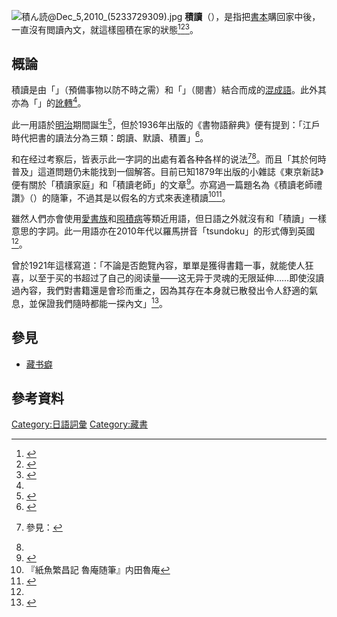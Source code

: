 [[File:積ん読@Dec_5,2010_(5233729309).jpg|thumb]]
'''積讀'''（{{jpn|j=積ん読|kn=つんどく|rm=Tsundoku}}），是指把[[图书|書本]]購回家中後，一直沒有閲讀內文，就這樣囤積在家的狀態<ref name="huffpost">{{cite news|last1=Brooks|first1=Katherine|title=There’s A Japanese Word For People Who Buy More Books Than They Can Actually Read|url=https://www.huffingtonpost.com/entry/theres-a-japanese-word-for-people-who-buy-more-books-than-they-can-actually-read_us_58f79b7ae4b029063d364226|accessdate=2017-10-16|publisher=The Huffington Post|date=2017-03-19|archive-date=2017-10-15|archive-url=https://web.archive.org/web/20171015154812/https://www.huffingtonpost.com/entry/theres-a-japanese-word-for-people-who-buy-more-books-than-they-can-actually-read_us_58f79b7ae4b029063d364226|dead-url=no}}</ref><ref name="LAtimes">{{cite news|last1=Tobar|first1=Hector|title=Are you a book hoarder? There's a word for that.|url=http://www.latimes.com/books/jacketcopy/la-et-jc-book-hoarding-tsundoku-20140724-story.html|accessdate=2017-10-16|publisher=Los Angeles Times|date=2014-07-24|archive-date=2017-10-16|archive-url=https://web.archive.org/web/20171016225926/http://www.latimes.com/books/jacketcopy/la-et-jc-book-hoarding-tsundoku-20140724-story.html|dead-url=no}}</ref><ref>{{cite web |url=https://www.bbc.co.uk/news/world-44981013 |title=Tsundoku: The art of buying books and never reading them |work=BBC News |accessdate=2018-07-30 |archive-date=2019-11-02 |archive-url=https://web.archive.org/web/20191102194211/https://www.bbc.co.uk/news/world-44981013 |dead-url=no }}</ref>。

== 概論 ==
積讀是由「{{lang|ja|積んでおく}}」（預備事物以防不時之需）和「{{lang|ja|読書}}」（閱書）結合而成的[[混成語|混成語]]。此外其亦為「{{lang|ja|積んでおく}}」的[[訛轉|訛轉]]<ref name="open" />。

此一用語於[[明治|明治]]期間誕生<ref name="open">{{cite news|title=“Tsundoku,” the Japanese Word for the New Books That Pile Up on Our Shelves, Should Enter the English Language|url=http://www.openculture.com/2014/07/tsundoku-should-enter-the-english-language.html|accessdate=2017-10-16|publisher=Open Culture|date=2014-07-24|archive-date=2017-10-16|archive-url=https://web.archive.org/web/20171016161124/http://www.openculture.com/2014/07/tsundoku-should-enter-the-english-language.html|dead-url=no}}</ref>，但於1936年出版的《書物語辭典》便有提到：「江戶時代把書的讀法分為三類：朗讀、默讀、積置」<ref name="書物語">{{cite book|script-title=ja:書物語辞典|url=https://dl.ndl.go.jp/info:ndljp/pid/1794357/5|publisher=古典社|year=1936|doi=10.11501/1794357|title=|access-date=2021-02-25|archive-date=2019-06-30|archive-url=https://web.archive.org/web/20190630232715/http://dl.ndl.go.jp/info:ndljp/pid/1794357/5|dead-url=no}}</ref>{{rp|3}}。

{{link-ja|和田坦謙三|和田垣謙三}}和{{link-ja|田鳩稻次郎|田尻稲次郎}}在经过考察后，皆表示此一字詞的出處有着各种各样的说法<ref>{{Cite journal|script-title=ja:書籍つんどく者を奨説す|author=田尻北雷|year=1901|journal=學燈|issue=54}}參見：{{PDFlink|[http://pub.maruzen.co.jp/index/100nenshi/pdf/207.pdf 丸善100年史]}}</ref><ref name="書物語"/>{{rp|99}}。而且「其於何時普及」這道問題仍未能找到一個解答。目前已知1879年出版的小雜誌《東京新誌》便有關於「積讀家庭」和「積讀老師」的文章<ref>{{cite book|script-title=ja:閑読雑抄|author=森銑三|year=1994|publisher=中央公論社|isbn=4-12-403085-1}}</ref>。{{link-ja|內田魯庵|内田魯庵}}亦寫過一篇題名為《積讀老師禮讚》（{{lang|ja|ツンドク先生礼讃}}）的隨筆，不過其是以假名的方式來表達積讀<ref>『紙魚繁昌記 魯庵随筆』内田魯庵</ref><ref>{{Cite web |url=https://hojishinbun.hoover.org/ja/newspapers/jan19251030-01.1.4 |title=日米タイムズ 1925年10月30日号 |access-date=2021年2月25日 |archive-date=2021年8月24日 |archive-url=https://web.archive.org/web/20210824140015/https://hojishinbun.hoover.org/?a=d&d=jan19251030-01.1.4&l=ja |dead-url=no }}</ref>。

雖然人們亦會使用[[愛書族|愛書族]]和[[囤積病|囤積病]]等類近用語，但日語之外就沒有和「積讀」一樣意思的字詞。此一用語亦在2010年代以羅馬拼音「tsundoku」的形式傳到英國<ref name="open"/>。

{{link-en|A·爱德华·牛顿|A. Edward Newton}}曾於1921年這樣寫道：「不論是否飽覽內容，單單是獲得書籍一事，就能使人狂喜，以至于买的书超过了自己的阅读量——这无异于灵魂的无限延伸……即使沒讀過內容，我們對書籍還是會珍而重之，因為其存在本身就已散發出令人舒適的氣息，並保證我們隨時都能一探內文」<ref>{{Cite web |url=http://languagehat.com/a-quote-on-bibliomania/ |title="A quote on bibliomania" |access-date=2021-02-25 |archive-date=2021-02-27 |archive-url=https://web.archive.org/web/20210227112401/http://languagehat.com/a-quote-on-bibliomania/ |dead-url=no }}</ref>。
==參見==
*[[藏书癖|藏书癖]]
== 參考資料 ==
{{reflist}}

{{DEFAULTSORT:Tsundoku}}
[[Category:日語詞彙|Category:日語詞彙]]
[[Category:藏書|Category:藏書]]